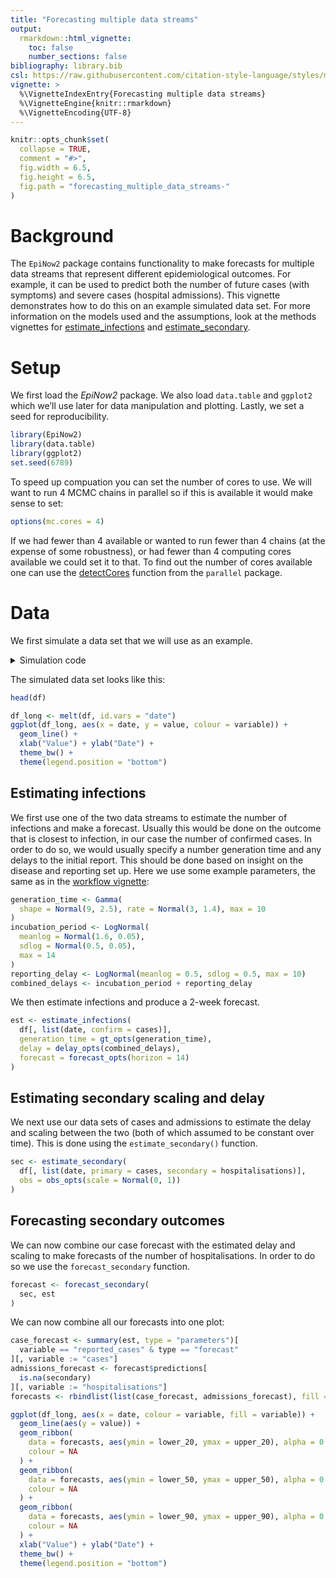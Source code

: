 ```yaml
---
title: "Forecasting multiple data streams"
output:
  rmarkdown::html_vignette:
    toc: false
    number_sections: false
bibliography: library.bib
csl: https://raw.githubusercontent.com/citation-style-language/styles/master/apa-numeric-superscript-brackets.csl
vignette: >
  %\VignetteIndexEntry{Forecasting multiple data streams}
  %\VignetteEngine{knitr::rmarkdown}
  %\VignetteEncoding{UTF-8}
---
```


```r
knitr::opts_chunk$set(
  collapse = TRUE,
  comment = "#>",
  fig.width = 6.5,
  fig.height = 6.5,
  fig.path = "forecasting_multiple_data_streams-"
)
```

# Background

The `EpiNow2` package contains functionality to make forecasts for multiple data streams that represent different epidemiological outcomes.
For example, it can be used to predict both the number of future cases (with symptoms) and severe cases (hospital admissions).
This vignette demonstrates how to do this on an example simulated data set.
For more information on the models used and the assumptions, look at the methods vignettes for [estimate_infections](estimate_infections.html) and [estimate_secondary](estimate_secondary.html).

# Setup

We first load the _EpiNow2_ package.
We also load `data.table` and `ggplot2` which we'll use later for data manipulation and plotting.
Lastly, we set a seed for reproducibility.

```r
library(EpiNow2)
library(data.table)
library(ggplot2)
set.seed(6789)
```

To speed up compuation you can set the number of cores to use. We will want to run 4 MCMC chains in parallel so if this is available it would make sense to set:

```r
options(mc.cores = 4)
```

If we had fewer than 4 available or wanted to run fewer than 4 chains (at the expense of some robustness), or had fewer than 4 computing cores available we could set it to that. To find out the number of cores available one can use the [detectCores](https://rdrr.io/r/parallel/detectCores.html) function from the `parallel` package.

# Data

We first simulate a data set that we will use as an example.

<details><summary> Simulation code</summary>

```r
cases <- example_confirmed[1:60]
```

We then generate another data set of hospitalisations, assuming that 10% of confirmed cases become hospitalised with a delay from case confirmation that is given by a lognormal distribution with mean of 7 days and standard deviation of 3 days.

```r
admission_delay <- LogNormal(mean = 7, sd = 3)
admission_scale <- Fixed(0.1)
```

We use the `simulate_secondary` function to generate a time series of hospitalisations

```r
## first, rename the column to what is expected by `simulate_secondary`
primary <- cases[, list(date, primary = confirm)]
## generate hospitalisation data
hosp <- simulate_secondary(
  primary,
  delays = delay_opts(admission_delay),
  obs = obs_opts(family = "poisson", scale = admission_scale)
)
```

Using this we then create a combined data set:

```r
df <- merge(primary, hosp, by = "date")
setnames(
  df,
  c("date", "primary", "secondary"),
  c("date", "cases", "hospitalisations")
)
```
</details>

The simulated data set looks like this:

```r
head(df)

df_long <- melt(df, id.vars = "date")
ggplot(df_long, aes(x = date, y = value, colour = variable)) +
  geom_line() +
  xlab("Value") + ylab("Date") +
  theme_bw() +
  theme(legend.position = "bottom")
```

## Estimating infections

We first use one of the two data streams to estimate the number of infections and make a forecast.
Usually this would be done on the outcome that is closest to infection, in our case the number of confirmed cases.
In order to do so, we would usually specify a number generation time and any delays to the initial report.
This should be done based on insight on the disease and reporting set up.
Here we use some example parameters, the same as in the [workflow vignette](estimate_infections_workflow.html):

```r
generation_time <- Gamma(
  shape = Normal(9, 2.5), rate = Normal(3, 1.4), max = 10
)
incubation_period <- LogNormal(
  meanlog = Normal(1.6, 0.05),
  sdlog = Normal(0.5, 0.05),
  max = 14
)
reporting_delay <- LogNormal(meanlog = 0.5, sdlog = 0.5, max = 10)
combined_delays <- incubation_period + reporting_delay
```

We then estimate infections and produce a 2-week forecast.

```r
est <- estimate_infections(
  df[, list(date, confirm = cases)],
  generation_time = gt_opts(generation_time),
  delay = delay_opts(combined_delays),
  forecast = forecast_opts(horizon = 14)
)
```

## Estimating secondary scaling and delay

We next use our data sets of cases and admissions to estimate the delay and scaling between the two (both of which assumed to be constant over time).
This is done using the `estimate_secondary()` function.

```r
sec <- estimate_secondary(
  df[, list(date, primary = cases, secondary = hospitalisations)],
  obs = obs_opts(scale = Normal(0, 1))
)
```

## Forecasting secondary outcomes

We can now combine our case forecast with the estimated delay and scaling to make forecasts of the number of hospitalisations.
In order to do so we use the `forecast_secondary` function.

```r
forecast <- forecast_secondary(
  sec, est
)
```

We can now combine all our forecasts into one plot:

```r
case_forecast <- summary(est, type = "parameters")[
  variable == "reported_cases" & type == "forecast"
][, variable := "cases"]
admissions_forecast <- forecast$predictions[
  is.na(secondary)
][, variable := "hospitalisations"]
forecasts <- rbindlist(list(case_forecast, admissions_forecast), fill = TRUE)

ggplot(df_long, aes(x = date, colour = variable, fill = variable)) +
  geom_line(aes(y = value)) +
  geom_ribbon(
    data = forecasts, aes(ymin = lower_20, ymax = upper_20), alpha = 0.8,
    colour = NA
  ) +
  geom_ribbon(
    data = forecasts, aes(ymin = lower_50, ymax = upper_50), alpha = 0.5,
    colour = NA
  ) +
  geom_ribbon(
    data = forecasts, aes(ymin = lower_90, ymax = upper_90), alpha = 0.2,
    colour = NA
  ) +
  xlab("Value") + ylab("Date") +
  theme_bw() +
  theme(legend.position = "bottom")
```
